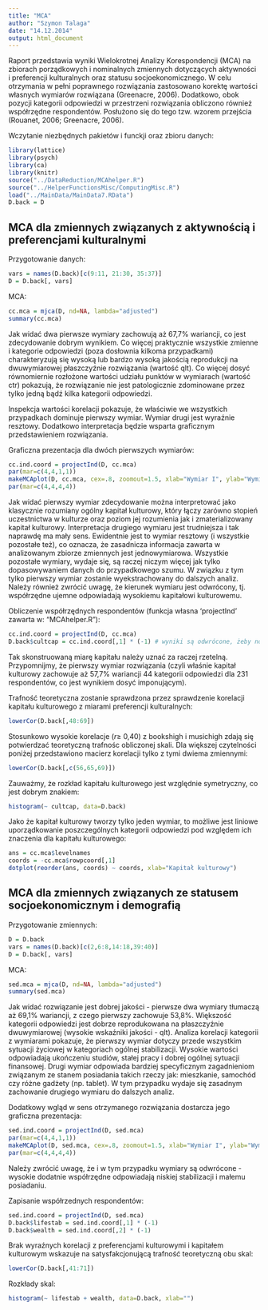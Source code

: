 ```yaml
---
title: "MCA"
author: "Szymon Talaga"
date: "14.12.2014"
output: html_document
---
```


Raport przedstawia wyniki Wielokrotnej Analizy Korespondencji (MCA) na zbiorach porządkowych i nominalnych zmiennych dotyczących aktywności i preferencji kulturalnych oraz statusu socjoekonomicznego. W celu otrzymania w pełni poprawnego rozwiązania zastosowano korektę wartości własnych wymiarów rozwiązana (Greenacre, 2006). Dodatkowo, obok pozycji kategorii odpowiedzi w przestrzeni rozwiązania obliczono również współrzędne respondentów. Posłużono się do tego tzw. wzorem przejścia (Rouanet, 2006; Greenacre, 2006).

Wczytanie niezbędnych pakietów i funckji oraz zbioru danych:
```r
library(lattice)
library(psych)
library(ca)
library(knitr)
source("../DataReduction/MCAhelper.R")
source("../HelperFunctionsMisc/ComputingMisc.R")
load("../MainData/MainData7.RData")
D.back = D
```

MCA dla zmiennych związanych z aktywnością i preferencjami kulturalnymi
-------------------------------------------------------------------------

Przygotowanie danych:
```r
vars = names(D.back)[c(9:11, 21:30, 35:37)]
D = D.back[, vars]
```

MCA:
```r
cc.mca = mjca(D, nd=NA, lambda="adjusted")
summary(cc.mca)
```

Jak widać dwa pierwsze wymiary zachowują aż 67,7% wariancji, co jest zdecydowanie dobrym wynikiem. Co więcej praktycznie wszystkie zmienne i kategorie odpowiedzi (poza dosłownia kilkoma przypadkami) charakteryzują się wysoką lub bardzo wysoką jakością reprodukcji na dwuwymiarowej płaszczyźnie rozwiązania (wartość qlt). Co więcej dosyć równomiernie rozłożone wartości udziału punktów w wymiarach (wartość ctr) pokazują, że rozwiązanie nie jest patologicznie zdominowane przez tylko jedną bądź kilka kategorii odpowiedzi.

Inspekcja wartości korelacji pokazuje, że właściwie we wszystkich przypadkach dominuje pierwszy wymiar. Wymiar drugi jest wyraźnie resztowy. Dodatkowo interpretacja będzie wsparta graficznym przedstawieniem rozwiązania.

Graficzna prezentacja dla dwóch pierwszych wymiarów:
```r
cc.ind.coord = projectInd(D, cc.mca)
par(mar=c(4,4,1,1))
makeMCAplot(D, cc.mca, cex=.8, zoomout=1.5, xlab="Wymiar I", ylab="Wymiar II")
par(mar=c(4,4,4,4))
```

Jak widać pierwszy wymiar zdecydowanie można interpretować jako klasycznie rozumiany ogólny kapitał kulturowy, który łączy zarówno stopień uczestnictwa w kulturze oraz poziom jej rozumienia jak i zmaterializowany kapitał kulturowy. Interpretacja drugiego wymiaru jest trudniejsza i tak naprawdę ma mały sens. Ewidentnie jest to wymiar resztowy (i wszystkie pozostałe też), co oznacza, że zasadnicza informacja zawarta w analizowanym zbiorze zmiennych jest jednowymiarowa. Wszystkie pozostałe wymiary, wydaje się, są raczej niczym więcej jak tylko dopasowywaniem danych do przypadkowego szumu. W związku z tym tylko pierwszy wymiar zostanie wyekstrachowany do dalszych analiz. Należy również zwrócić uwagę, że kierunek wymiaru jest odwrócony, tj. współrzędne ujemne odpowiadają wysokiemu kapitałowi kulturowemu.

Obliczenie współrzędnych respondentów (funkcja własna 'projectInd' zawarta w: "MCAhelper.R"):
```r
cc.ind.coord = projectInd(D, cc.mca)
D.back$cultcap = cc.ind.coord[,1] * (-1) # wyniki są odwrócone, żeby nowo zapisania zmienna odpowidała kapitałowi kulturowemu a nie jego przeciwieństwu
```

Tak skonstruowaną miarę kapitału należy uznać za raczej rzetelną. Przypomnijmy, że pierwszy wymiar rozwiązania (czyli właśnie kapitał kulturowy zachowuje aż 57,7% wariancji 44 kategorii odpowiedzi dla 231 respondentów, co jest wynikiem dosyć imponującym).

Trafność teoretyczna zostanie sprawdzona przez sprawdzenie korelacji kapitału kulturowego z miarami preferencji kulturalnych:
```r
lowerCor(D.back[,48:69])
```

Stosunkowo wysokie korelacje ($r \geq$ 0,40) z bookshigh i musichigh zdają się potwierdzać teoretyczną trafnośc obliczonej skali. Dla większej czytelności poniżej przedstawiono macierz korelacji tylko z tymi dwiema zmiennymi:
```r
lowerCor(D.back[,c(56,65,69)])
```

Zauważmy, że rozkład kapitału kulturowego jest względnie symetryczny, co jest dobrym znakiem:
```r
histogram(~ cultcap, data=D.back)
```

Jako że kapitał kulturowy tworzy tylko jeden wymiar, to możliwe jest liniowe uporządkowanie poszczególnych kategorii odpowiedzi pod względem ich znaczenia dla kapitału kulturowego:
```r
ans = cc.mca$levelnames
coords = -cc.mca$rowpcoord[,1]
dotplot(reorder(ans, coords) ~ coords, xlab="Kapitał kulturowy")
```

MCA dla zmiennych związanych ze statusem socjoekonomicznym i demografią
-------------------------------------------------------------------------

Przygotowanie zmiennych:
```r
D = D.back
vars = names(D.back)[c(2,6:8,14:18,39:40)]
D = D.back[, vars]
```

MCA:
```r
sed.mca = mjca(D, nd=NA, lambda="adjusted")
summary(sed.mca)
```

Jak widać rozwiązanie jest dobrej jakości - pierwsze dwa wymiary tłumaczą aż 69,1% wariancji, z czego pierwszy zachowuje 53,8%. Większość kategorii odpowiedzi jest dobrze reprodukowana na płaszczyźnie dwuwymiarowej (wysokie wskaźniki jakości - qlt). Analiza korelacji kategorii z wymiarami pokazuje, że pierwszy wymiar dotyczy przede wszystkim sytuacji życiowej w kategoriach ogólnej stabilizacji. Wysokie wartości odpowiadają ukończeniu studiów, stałej pracy i dobrej ogólnej sytuacji finansowej. Drugi wymiar odpowiada bardziej specyficznym zagadnieniom związanym ze stanem posiadania takich rzeczy jak: mieszkanie, samochód czy różne gadżety (np. tablet). W tym przypadku wydaje się zasadnym zachowanie drugiego wymiaru do dalszych analiz.

Dodatkowy wgląd w sens otrzymanego rozwiązania dostarcza jego graficzna prezentacja:
```r
sed.ind.coord = projectInd(D, sed.mca)
par(mar=c(4,4,1,1))
makeMCAplot(D, sed.mca, cex=.8, zoomout=1.5, xlab="Wymiar I", ylab="Wymiar II") # MCA plot
par(mar=c(4,4,4,4))
```

Należy zwrócić uwagę, że i w tym przypadku wymiary są odwrócone - wysokie dodatnie współrzędne odpowiadają niskiej stabilizacji i małemu posiadaniu.

Zapisanie współrzednych respondentów:
```r
sed.ind.coord = projectInd(D, sed.mca)
D.back$lifestab = sed.ind.coord[,1] * (-1)
D.back$wealth = sed.ind.coord[,2] * (-1)
```

Brak wyraźnych korelacji z preferencjami kulturowymi i kapitałem kulturowym wskazuje na satysfakcjonującą trafność teoretyczną obu skal:
```r
lowerCor(D.back[,41:71])
```

Rozkłady skal:

```r
histogram(~ lifestab + wealth, data=D.back, xlab="")
```